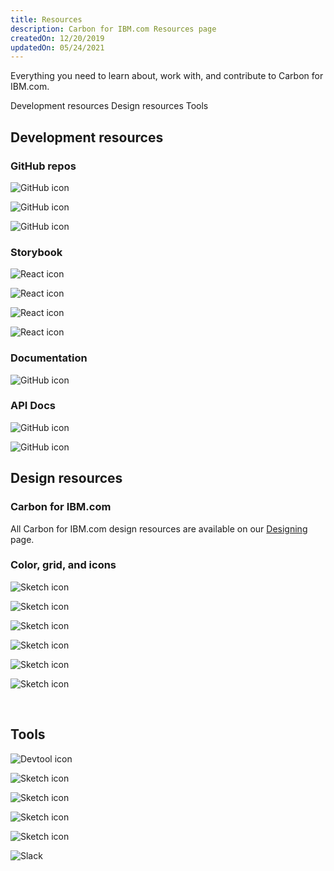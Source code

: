 ```yaml
---
title: Resources
description: Carbon for IBM.com Resources page
createdOn: 12/20/2019
updatedOn: 05/24/2021
---
```


<PageDescription>

Everything you need to learn about, work with, and contribute to Carbon for
IBM.com.

</PageDescription>

<AnchorLinks>

<AnchorLink>Development resources</AnchorLink>
<AnchorLink>Design resources</AnchorLink>
<AnchorLink>Tools</AnchorLink>

</AnchorLinks>

## Development resources

### GitHub repos

<Row className="resource-card-group">
  <Column colMd={4} colLg={4} noGutterSm>
<ResourceCard
  subTitle="Carbon for IBM.com"
  href="https://github.com/carbon-design-system/carbon-for-ibm-dotcom"
>

![GitHub icon](../../images/icon/github-icon.svg)

</ResourceCard>
  </Column>
  <Column colMd={4} colLg={4} noGutterSm>
<ResourceCard
  subTitle="Carbon for IBM.com NextJS Template"
  href="https://github.com/carbon-design-system/carbon-for-ibm-dotcom-nextjs-template"
>

![GitHub icon](../../images/icon/github-icon.svg)

</ResourceCard>
  </Column>
  <Column colMd={4} colLg={4} noGutterSm>
<ResourceCard
  subTitle="Carbon for IBM.com Web Components Template"
  href="https://github.com/carbon-design-system/carbon-for-ibm-dotcom-web-components-template"
>

![GitHub icon](../../images/icon/github-icon.svg)

</ResourceCard>
  </Column>
</Row>

### Storybook

<Row className="resource-card-group">
<Column colMd={4} colLg={4} noGutterSm>
<ResourceCard
  subTitle="Carbon for IBM.com Storybook React"
  href="https://www.ibm.com/standards/carbon/react"
>

![React icon](../../images/icon/react-icon.svg)

</ResourceCard>
</Column>

<Column colMd={4} colLg={4} noGutterSm>
<ResourceCard
  subTitle="Carbon for IBM.com Storybook Web Components"
  href="https://www.ibm.com/standards/carbon/web-components"
>

![React icon](../../images/icon/js_logo.svg)

</ResourceCard>
</Column>

<Column colMd={4} colLg={4} noGutterSm>
<ResourceCard
  subTitle="Carbon Expressive Theme"
  href="https://carbon-expressive.mybluemix.net"
>

![React icon](../../images/icon/react-icon.svg)

</ResourceCard>
</Column>

<Column colMd={4} colLg={4} noGutterSm>
<ResourceCard
  subTitle="Carbon for IBM.com Storybook React wrapper"
  href="https://www.ibm.com/standards/carbon/web-components/react"
>

![React icon](../../images/icon/react-icon.svg)

</ResourceCard>
</Column>
</Row>

### Documentation

<Row className="resource-card-group">
  <Column colMd={4} colLg={4} noGutterSm>
<ResourceCard
  subTitle="Building for IBM.com"
  href="https://github.com/carbon-design-system/carbon-for-ibm-dotcom/blob/main/docs/building-for-ibm-dotcom.md"
>

![GitHub icon](../../images/icon/github-icon.svg)

</ResourceCard>
</Column>
</Row>

### API Docs

<Row className="resource-card-group">
<Column colMd={4} colLg={4} noGutterSm>
<ResourceCard
  subTitle="Services"
  href="https://carbon-design-system.github.io/carbon-for-ibm-dotcom/services/"
>

![GitHub icon](../../images/icon/github-icon.svg)

</ResourceCard>
  </Column>
<Column colMd={4} colLg={4} noGutterSm>
<ResourceCard
  subTitle="Utilities"
  href="https://carbon-design-system.github.io/carbon-for-ibm-dotcom/utilities/"
>

![GitHub icon](../../images/icon/github-icon.svg)

</ResourceCard>
  </Column>
</Row>

## Design resources

### Carbon for IBM.com

All Carbon for IBM.com design resources are available on our [Designing](https://www.ibm.com/standards/carbon/designing) page.

### Color, grid, and icons

<Row className="resource-card-group">

  <Column colMd={4} colLg={4} noGutterSm>
<ResourceCard
  subTitle="RGB color palettes (.clr)"
  actionIcon="download"
  href="https://github.com/carbon-design-system/carbon/raw/master/packages/colors/artifacts/IBM_Colors.zip"
>

![Sketch icon](../../images/icon/ase_logo.svg)

</ResourceCard>
  </Column>

  <Column colMd={4} colLg={4} noGutterSm>
<ResourceCard
  subTitle="IBM Design Language library"
  actionIcon="download"
  href="sketch://add-library/cloud/nwqmk"
>

![Sketch icon](../../images/icon/sketch-symbol.svg)

</ResourceCard>
  </Column>

  <Column colMd={4} colLg={4} noGutterSm>
<ResourceCard
  subTitle="Color contrast checker"
  href="https://marijohannessen.github.io/color-contrast-checker/"
>

![Sketch icon](../../images/color-contrast-icon.svg)

</ResourceCard>
  </Column>

  <Column colMd={4} colLg={4} noGutterSm>
<ResourceCard
  subTitle="IBM Icons (16px, 20px) library"
  actionIcon="download"
  href="sketch://add-library/cloud/KW2yr"
>

![Sketch icon](../../images/icon/sketch-symbol.svg)

</ResourceCard>
  </Column>

  <Column colMd={4} colLg={4} noGutterSm>
<ResourceCard
  subTitle="IBM Icons (24px, 32px) library"
  actionIcon="download"
  href="sketch://add-library/cloud/2bwkM"
>

![Sketch icon](../../images/icon/sketch-symbol.svg)

</ResourceCard>
  </Column>

  <Column colMd={4} colLg={4} noGutterSm>
    <ResourceCard
        subTitle="IBM Grid template"
        aspectRatio="2:1"
        href="https://sketch.cloud/s/ngV7z"
    >

![Sketch icon](../../images/icon/sketch-symbol.svg)

</ResourceCard>
  </Column>

</Row>

<br />

## Tools

<Row className="resource-card-group">

  <Column colMd={4} colLg={4} noGutterSm>
<ResourceCard
  subTitle="Carbon Devtools"
  href="https://github.com/carbon-design-system/devtools"
>

![Devtool icon](../../images/icon/devtool-icon.svg)

</ResourceCard>
  </Column>

  <Column colMd={4} colLg={4} noGutterSm>
<ResourceCard
  subTitle="IBM Style"
  href="https://ibmdocs-test.mybluemix.net/docs/en/ibm-style"
>

![Sketch icon](../../images/icon/bee_icon.svg)

</ResourceCard>
  </Column>

  <Column colMd={4} colLg={4} noGutterSm>
<ResourceCard
  subTitle="IBM style guideline"
  href="https://apps.na.collabserv.com/communities/service/html/communitystart?communityUuid=279b622e-3902-4086-9cc7-6c07d8d2d745"
>

![Sketch icon](../../images/icon/bee_icon.svg)

</ResourceCard>
  </Column>

  <Column colMd={4} colLg={4} noGutterSm>
<ResourceCard
  subTitle="Color contrast checker"
  href="https://marijohannessen.github.io/color-contrast-checker/"
>

![Sketch icon](../../images/icon/color-contrast-icon.svg)

</ResourceCard>
  </Column>

  <Column colMd={4} colLg={4} noGutterSm>
<ResourceCard
  subTitle="IBM Accessibility"
  href="https://w3.ibm.com/able/"
>

![Sketch icon](../../images/icon/bee_icon.svg)

</ResourceCard>

  </Column>

  <Column colMd={4} colLg={4} noGutterSm>
    <ResourceCard
      subTitle="For coding and designing questions: #carbon-for-ibm-dotcom"
      href="https://ibm-studios.slack.com/archives/C2PLX8GQ6"
    >

![Slack](../../images/icon/slack-mark.svg)

</ResourceCard>
  </Column>
</Row>
